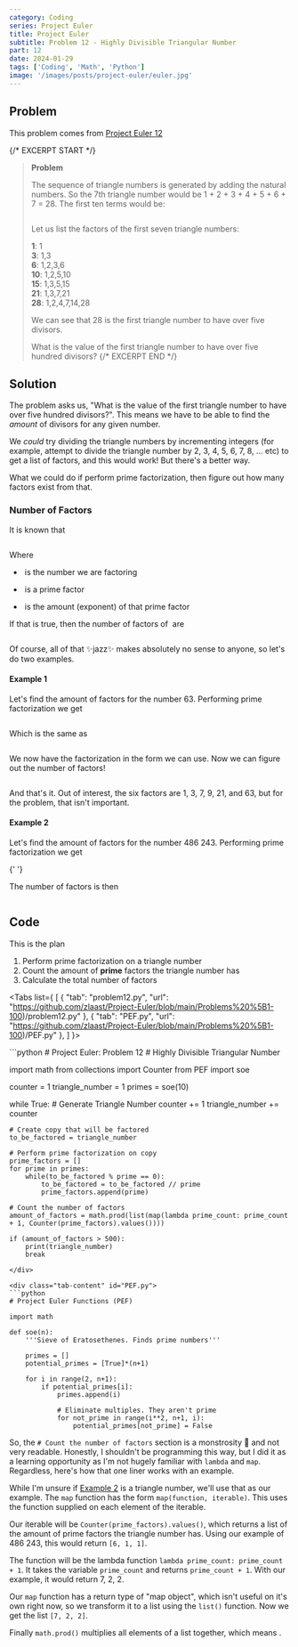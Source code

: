 ```yaml
---
category: Coding
series: Project Euler
title: Project Euler
subtitle: Problem 12 - Highly Divisible Triangular Number
part: 12
date: 2024-01-29
tags: ['Coding', 'Math', 'Python']
image: '/images/posts/project-euler/euler.jpg'
---
```



## Problem

This problem comes from [Project Euler 12](https://projecteuler.net/problem=12)

{/* EXCERPT START */}

> **Problem**
>
> The sequence of triangle numbers is generated by adding the natural numbers. So the 7th triangle number would be 1 + 2 + 3 + 4 + 5 + 6 + 7 = 28. The first ten terms would be:
>
> <Math inline="false" equation="1, 3, 6, 10, 15, 21, 28, 36, 45, 55, ... " />
>
> Let us list the factors of the first seven triangle numbers:
>
> <div class="text-xl">
> 	<strong>1</strong>: 1
> </div>
> <div class="text-xl">
> 	<strong>3</strong>: 1,3
> </div>
> <div class="text-xl">
> 	<strong>6</strong>: 1,2,3,6
> </div>
> <div class="text-xl">
> 	<strong>10</strong>: 1,2,5,10
> </div>
> <div class="text-xl">
> 	<strong>15</strong>: 1,3,5,15
> </div>
> <div class="text-xl">
> 	<strong>21</strong>: 1,3,7,21
> </div>
> <div class="text-xl">
> 	<strong>28</strong>: 1,2,4,7,14,28
> </div>
>
> We can see that 28 is the first triangle number to have over five divisors.
>
> What is the value of the first triangle number to have over five hundred divisors?
> {/* EXCERPT END */}

## Solution

The problem asks us, "What is the value of the first triangle number to have over five hundred divisors?". This means we have to be able to find the _amount_ of divisors for any given number.

We _could_ try dividing the triangle numbers by incrementing integers (for example, attempt to divide the triangle number by 2, 3, 4, 5, 6, 7, 8, ... etc) to get a list of factors, and this would work! But there's a better way.

What we could do if perform prime factorization, then figure out how many factors exist from that.

### Number of Factors

It is known that

<Math
	inline="false"
	equation="\alpha = p_0^{x_0} \times p_1^{x_1} \times p_2^{x_2} \times ... \times p_n^{x_m} "
/>

Where

- <Math equation=" \alpha " /> is the number we are factoring

- <Math equation=" p_n " /> is a prime factor

- <Math equation=" x_m " /> is the amount (exponent) of that prime factor

If that is true, then the number of factors of <Math equation="\alpha" /> are

<Math
	inline="false"
	equation=" F = (x_0 + 1) \times (x_1 + 1) \times (x_2 + 1) \times ... \times (x_m + 1) "
/>

Of course, all of that ✨jazz✨ makes absolutely no sense to anyone, so let's do two examples.

#### Example 1

Let's find the amount of factors for the number 63. Performing prime factorization we get

<Math inline="false" equation=" 63 = 3 \times 3 \times 7  " />

Which is the same as

<Math inline="false" equation=" 63 = 3^2 \times 7^1 " />

We now have the factorization in the form we can use. Now we can figure out the number of factors!

<Math inline="false" equation=" F = (2 + 1) \times (1 + 1)  = 6 " />

And that's it. Out of interest, the six factors are 1, 3, 7, 9, 21, and 63, but for the problem, that isn't important.

#### Example 2

Let's find the amount of factors for the number 486 243. Performing prime factorization we get

<Math inline="false" equation=" 486 243 = 3^6 \times 23^1 \times 29^1 " />{' '}

The number of factors is then

<Math inline="false" equation=" F = (6 + 1) \times (1 + 1) \times (1 + 1) = 28 " />

## Code

This is the plan

1. Perform prime factorization on a triangle number
2. Count the amount of **prime** factors the triangle number has
3. Calculate the total number of factors

<Tabs list={
    [
        {
            "tab": "problem12.py",
            "url": "https://github.com/zlaast/Project-Euler/blob/main/Problems%20%5B1-100)/problem12.py"
        },
        {
            "tab": "PEF.py",
            "url": "https://github.com/zlaast/Project-Euler/blob/main/Problems%20%5B1-100)/PEF.py"
        },
    ]
}>
<div class="tab-content" id="problem12.py">
```python
# Project Euler: Problem 12
# Highly Divisible Triangular Number

import math
from collections import Counter
from PEF import soe

counter = 1
triangle_number = 1
primes = soe(10)

while True: # Generate Triangle Number
counter += 1
triangle_number += counter

    # Create copy that will be factored
    to_be_factored = triangle_number

    # Perform prime factorization on copy
    prime_factors = []
    for prime in primes:
        while(to_be_factored % prime == 0):
            to_be_factored = to_be_factored // prime
            prime_factors.append(prime)

    # Count the number of factors
    amount_of_factors = math.prod(list(map(lambda prime_count: prime_count + 1, Counter(prime_factors).values())))

    if (amount_of_factors > 500):
        print(triangle_number)
        break

````
</div>

<div class="tab-content" id="PEF.py">
```python
# Project Euler Functions (PEF)

import math

def soe(n):
    '''Sieve of Eratosethenes. Finds prime numbers'''

    primes = []
    potential_primes = [True]*(n+1)

    for i in range(2, n+1):
        if potential_primes[i]:
            primes.append(i)

            # Eliminate multiples. They aren't prime
            for not_prime in range(i**2, n+1, i):
                potential_primes[not_prime] = False
````

</div>
</Tabs>

So, the `# Count the number of factors` section is a monstrosity 👹 and not very readable. Honestly, I shouldn't be programming this way, but I did it as a learning opportunity as I'm not hugely familiar with `lambda` and `map`. Regardless, here's how that one liner works with an example.

While I'm unsure if [Example 2](#example-2) is a triangle number, we'll use that as our example. The `map` function has the form `map(function, iterable)`. This uses the function supplied on each element of the iterable.

Our iterable will be `Counter(prime_factors).values()`, which returns a list of the amount of prime factors the triangle number has. Using our example of 486 243, this would return `[6, 1, 1]`.

The function will be the lambda function `lambda prime_count: prime_count + 1`. It takes the variable `prime_count` and returns `prime_count + 1`. With our example, it would return 7, 2, 2.

Our `map` function has a return type of "map object", which isn't useful on it's own right now, so we transform it to a list using the `list()` function. Now we get the list `[7, 2, 2]`.

Finally `math.prod()` multiplies all elements of a list together, which means <Math equation=" 7 \times 2 \times 2 = 28 " />.
